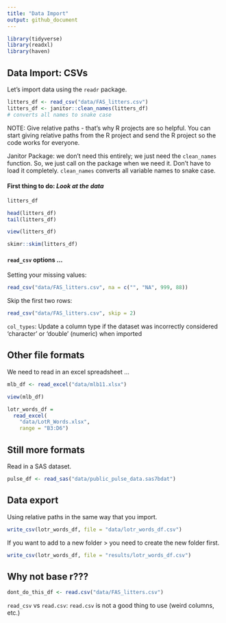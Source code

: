 ```yaml
---
title: "Data Import"
output: github_document
---
```


```r
library(tidyverse)
library(readxl)
library(haven)
```

## Data Import: CSVs

Let's import data using the `readr` package.
```r
litters_df <- read_csv("data/FAS_litters.csv")
litters_df <- janitor::clean_names(litters_df)
# converts all names to snake case
```
NOTE: Give relative paths - that's why R projects are so helpful. You can start giving relative paths from the R project and send the R project so the code works for everyone. 

Janitor Package: we don't need this entirely; we just need the `clean_names` function. So, we just call on the package when we need it. Don't have to load it completely. 
`clean_names` converts all variable names to snake case. 


#### First thing to do: *Look at the data*

```r
litters_df

head(litters_df)
tail(litters_df)
```

```r
view(litters_df)
```

```r
skimr::skim(litters_df)
```


#### `read_csv` options ...
Setting your missing values:
```r
read_csv("data/FAS_litters.csv", na = c("", "NA", 999, 88))
```

Skip the first two rows:
```r
read_csv("data/FAS_litters.csv", skip = 2)
```

`col_types`:
Update a column type if the dataset was incorrectly considered 'character' or 'double' (numeric) when imported


## Other file formats

We need to read in an excel spreadsheet ...

```r
mlb_df <- read_excel("data/mlb11.xlsx")
```

```r
view(mlb_df)
```

```r
lotr_words_df = 
  read_excel(
    "data/LotR_Words.xlsx",
    range = "B3:D6")
```


## Still more formats

Read in a SAS dataset.

```r
pulse_df <- read_sas("data/public_pulse_data.sas7bdat")
```


## Data export

Using relative paths in the same way that you import.
```r
write_csv(lotr_words_df, file = "data/lotr_words_df.csv")
```

If you want to add to a new folder > you need to create the new folder first.
```r
write_csv(lotr_words_df, file = "results/lotr_words_df.csv")
```


## Why not base r???
```r
dont_do_this_df <- read.csv("data/FAS_litters.csv")
```

`read_csv` vs `read.csv`: `read.csv` is not a good thing to use (weird columns, etc.)